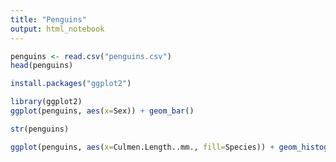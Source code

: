 ```yaml
---
title: "Penguins"
output: html_notebook
---
```


```r
penguins <- read.csv("penguins.csv")
head(penguins)
```
```r
install.packages("ggplot2")
```


```r
library(ggplot2)
ggplot(penguins, aes(x=Sex)) + geom_bar()
```
```r
str(penguins)
```

```r
ggplot(penguins, aes(x=Culmen.Length..mm., fill=Species)) + geom_histogram(bins=25, position = "dodge")
```


